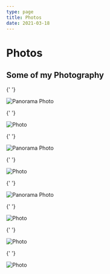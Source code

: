 ```yaml
---
type: page
title: Photos
date: 2021-03-18
---
```


# Photos


<div className="photo-title">
  <h2>Some of my Photography</h2>
</div>

<div className="photo-gallery">

{' '}

<div className="wrapper">
  <div className="full-width-container">
    <Image
      src="/images/photo_pano1.jpg"
      alt="Panorama Photo"
      layout="responsive"
      width={13473}
      height={3804}
      priority
      className="next-image pano-img"
    />
  </div>
</div>

{' '}

<div className="pano-container">
  <Image
    src="/images/photo14.jpg"
    alt="Photo"
    layout="responsive"
    width={9974}
    height={4995}
    className="next-image"
  />
</div>

{' '}

<div className="wrapper">
  <div className="full-width-container">
    <Image
      src="/images/photo_pano2.jpg"
      alt="Panorama Photo"
      layout="responsive"
      width={8384}
      height={3278}
      className="next-image pano-img"
    />
  </div>
</div>

{' '}

<div className="pano-container">
  <Image
    src="/images/photo11.jpg"
    alt="Photo"
    layout="responsive"
    width={5430}
    height={2897}
    className="next-image"
  />
</div>

{' '}

<div className="pano-container">
  <Image
    src="/images/photo_pano3.jpg"
    alt="Panorama Photo"
    layout="responsive"
    width={5474}
    height={2923}
    className="next-image pano-img"
  />
</div>

{' '}

<div className="img-container">
  <Image
    src="/images/photo13.jpg"
    alt="Photo"
    layout="responsive"
    width={5083}
    height={3389}
    className="next-image"
  />
</div>

{' '}

<div className="pano-container">
  <Image
    src="/images/photo12.bmp"
    alt="Photo"
    layout="responsive"
    width={4558}
    height={3568}
    className="next-image"
  />
</div>

{' '}

<div className="wrapper">
  <div className="full-width-container">
    <Image
      src="/images/photo15.png"
      alt="Photo"
      layout="responsive"
      width={5450}
      height={3633}
      className="next-image pano-img"
    />
  </div>
</div>

</div>

<style jsx>{`
  .photo-gallery {
    display: grid;
    grid-template-columns: repeat(auto-fit, minmax(250px, 1fr));
    gap: 20px;
    margin-bottom: 40px;
    padding: 0 20px;
  }

  .next-image {
    width: 100%;
    height: auto;
    object-fit: cover;
  }

  .full-width-container {
    width: 100vw;
    margin-left: calc(50% - 50vw);
    margin-right: calc(50% - 50vw);
  }

  .photo-title {
    text-align: center;
    font-size: 1.5rem;
    margin-bottom: 40px;
    color: #333;
  }

  @media (min-width: 1024px) {
    .photo-gallery {
      grid-template-columns: repeat(auto-fit, minmax(350px, 1fr));
    }

    .pano-container {
      grid-column: span 2;
    }
  }
`}</style>
